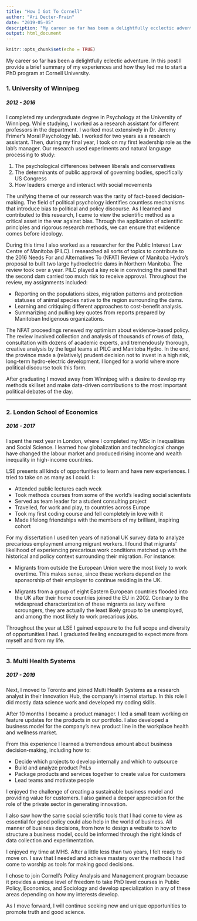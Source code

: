 ```yaml
---
title: "How I Got To Cornell"
author: "Ari Decter-Frain"
date: "2019-05-05"
description: "My career so far has been a delightfully ecclectic adventure. In this post I provide a brief summary of my experiences and how they led me to Cornell. The stated purpose of this post is to introduce myself to readers. The real purpose is to help me sort through my own life and organize my thoughts.      "
output: html_document
---
```


```r
knitr::opts_chunk$set(echo = TRUE)
```

My career so far has been a delightfully eclectic adventure. In this post I provide a brief summary of my experiences and how they led me to start a PhD program at Cornell University.

### 1. University of Winnipeg
##### 2012 - 2016

I completed my undergraduate degree in Psychology at the University of Winnipeg. While studying, I worked as a research assistant for different professors in the department. I worked most extensively in Dr. Jeremy Frimer's Moral Psychology lab. I worked for two years as a research assistant. Then, during my final year, I took on my first leadership role as the lab's manager. Our research used experiments and natural language processing to study:

1. The psychological differences between liberals and conservatives
2. The determinants of public approval of governing bodies, specifically US Congress
3. How leaders emerge and interact with social movements

The unifying theme of our research was the rarity of fact-based decision-making. The field of political psychology identifies countless mechanisms that introduce bias to political and policy discourse. As I learned and contributed to this research, I came to view the scientific method as a critical asset in the war against bias. Through the application of scientific principles and rigorous research methods, we can ensure that evidence comes before ideology.

During this time I also worked as a researcher for the Public Interest Law Centre of Manitoba (PILC). I researched all sorts of topics to contribute to the 2016 Needs For and Alternatives To (NFAT) Review of Manitoba Hydro's proposal to built two large hydroelectric dams in Northern Manitoba. The review took over a year. PILC played a key role in convincing the panel that the second dam carried too much risk to receive approval. Throughout the review, my assignments included:

* Reporting on the populations sizes, migration patterns and protection statuses of animal species native to the region surrounding the dams.
* Learning and critiquing different approaches to cost-benefit analysis.
* Summarizing and pulling key quotes from reports prepared by Manitoban Indigenous organizations.

The NFAT proceedings renewed my optimism about evidence-based policy. The review involved collection and analysis of thousands of rows of data, consultation with dozens of academic experts, and tremendously thorough, creative analysis by the legal teams at PILC and Manitoba Hydro. In the end, the province made a (relatively) prudent decision not to invest in a high risk, long-term hydro-electric development. I longed for a world where more political discourse took this form. 

After graduating I moved away from Winnipeg with a desire to develop my methods skillset and make data-driven contributions to the most important political debates of the day.

<hr>

### 2. London School of Economics
##### 2016 - 2017

I spent the next year in London, where I completed my MSc in Inequalities and Social Science. I learned how globalization and technological change have changed the labour market and produced rising income and wealth inequality in high-income countries.

LSE presents all kinds of opportunities to learn and have new experiences. I tried to take on as many as I could. I:

* Attended public lectures each week
* Took methods courses from some of the world's leading social scientists 
* Served as team leader for a student consulting project
* Travelled, for work and play, to countries across Europe
* Took my first coding course and fell completely in love with it
* Made lifelong friendships with the members of my brilliant, inspiring cohort

For my dissertation I used ten years of national UK survey data to analyze precarious employment among migrant workers. I found that migrants' likelihood of experiencing precarious work conditions matched up with the historical and policy context surrounding their migration. For instance:

* Migrants from outside the European Union were the most likely to work overtime. This makes sense, since these workers depend on the sponsorship of their employer to continue residing in the UK. 

* Migrants from a group of eight Eastern European countries flooded into the UK after their home countries joined the EU in 2002. Contrary to the widespread characterization of these migrants as lazy welfare scroungers, they are actually the least likely group to be unemployed, and among the most likely to work precarious jobs.

Throughout the year at LSE I gained exposure to the full scope and diversity of opportunities I had. I graduated feeling encouraged to expect more from myself and from my life.

<hr>

### 3. Multi Health Systems
##### 2017 - 2019

Next, I moved to Toronto and joined Multi Health Systems as a research analyst in their Innovation Hub, the company's internal startup. In this role I did mostly data science work and developed my coding skills.

After 10 months I became a product manager. I led a small team working on feature updates for the products in our portfolio. I also developed a business model for the company's new product line in the workplace health and wellness market. 

From this experience I learned a tremendous amount about business decision-making, including how to:

* Decide which projects to develop internally and which to outsource 
* Build and analyze product PnLs
* Package products and services together to create value for customers
* Lead teams and motivate people

I enjoyed the challenge of creating a sustainable business model and providing value for customers. I also gained a deeper appreciation for the role of the private sector in generating innovation.

I also saw how the same social scientific tools that I had come to view as essential for good policy could also help in the world of business. All manner of business decisions, from how to design a website to how to structure a business model, could be informed through the right kinds of data collection and experimentation. 

I enjoyed my time at MHS. After a little less than two years, I felt ready to move on. I saw that I needed and achieve mastery over the methods I had come to worship as tools for making good decisions. 

I chose to join Cornell's Policy Analysis and Management program because it provides a unique level of freedom to take PhD level courses in Public Policy, Economics, and Sociology and develop specialization in any of these areas depending on how my interests develop. 

As I move forward, I will continue seeking new and unique opportunities to promote truth and good science.